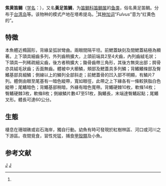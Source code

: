 {{Speciesbox
| image = Blacktail snapper Lutjanus fulvus (7578717762).jpg
| image caption = 焦黄笛鲷
| genus = Lutjanus
| species = fulvus
| authority = Bloch et Schneider, 1801<ref name='id7437'>{{cite web| url =http://www.bioinfo.cn/db05/BjdwSpecies.php?action=view&id=7437| title =焦黄笛鲷| work =中国动物物种编目数据库| publisher =中国科学院微生物研究所| author =中国科学院动物研究所| accessdate =2009-04-16| deadurl =yes| archiveurl =https://web.archive.org/web/20160305072947/http://www.bioinfo.cn/db05/BjdwSpecies.php?action=view&id=7437| archivedate =2016-03-05}}</ref>
}}

'''焦黄笛鲷'''（[[学名|学名]]：{{lang|la|''Lutjanus fulvus''}}），又名'''黃足笛鯛'''，为[[笛鲷科|笛鲷科]][[笛鲷属|笛鲷属]]的[[鱼类|鱼类]]，俗名黄足笛鲷。分布于[[台湾岛|台湾岛]]等。该物种的模式产地在塔希提岛。<ref name='id7437'/>其[[种加词|种加词]]“''Fulvus''”意为“红黄色的”。

==特徵==
本魚體近橢圓形，背緣呈弧狀彎曲。兩眼間隔平坦。前鰓蓋缺刻及間鰓蓋結極為顯著。上下頜具細齒多列，外列齒稍擴大，上頜前端具2至4犬齒，內列齒絨毛狀；下頜具一列稀疏細尖齒，後方者稍擴大；鋤骨齒帶三角形，其後方無突出部；腭骨亦具絨毛狀齒；舌面無齒。體被中大櫛鱗，頰部及鰓蓋具多列鱗；背鰭鰭條部及臀鰭基部具細鱗；側線以上的鱗列全部斜走；前鰓蓋骨的凹入部不明顯，有鱗片7列。體側由眼至尾基有一暗色縱帶，寬如眼徑，此帶之上下緣各有一條較狹脂白色縱帶；尾鰭暗色；背鰭基部稍暗，外緣有暗色寬帶。背鰭硬棘10枚，軟條14枚；臀鰭硬棘3枚，軟條8枚；側線鱗片數47至51枚，胸鰭長，末端達臀鰭起點；尾鰭叉形。體長可達60公分。

==生態==
棲息在珊瑚礁或岩石海岸，獨自行動。幼魚有時可發現於紅樹林區、河口或河川之下游區。夜間覓食，習性兇猛，捕食[[甲殼類|甲殼類]]及小魚。

== 参考文献 ==
{{reflist}}

{{Taxonbar|from=Q1846059}}

[[Category:笛鲷属|J]]
[[Category:1801年描述的魚類|J]]


{{鲈形目小作品}}